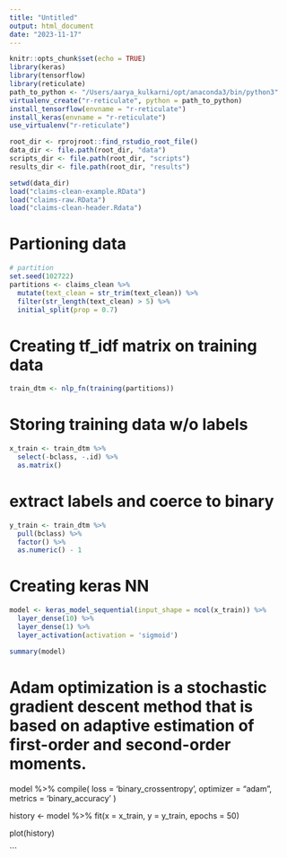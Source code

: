 ```yaml
---
title: "Untitled"
output: html_document
date: "2023-11-17"
---
```


```r
knitr::opts_chunk$set(echo = TRUE)
library(keras)
library(tensorflow)
library(reticulate)
path_to_python <- "/Users/aarya_kulkarni/opt/anaconda3/bin/python3"
virtualenv_create("r-reticulate", python = path_to_python)
install_tensorflow(envname = "r-reticulate")
install_keras(envname = "r-reticulate")
use_virtualenv("r-reticulate")
```

```r
root_dir <- rprojroot::find_rstudio_root_file()
data_dir <- file.path(root_dir, "data")
scripts_dir <- file.path(root_dir, "scripts")
results_dir <- file.path(root_dir, "results")

setwd(data_dir)
load("claims-clean-example.RData")
load("claims-raw.RData")
load("claims-clean-header.Rdata")
```

# Partioning data

```r
# partition
set.seed(102722)
partitions <- claims_clean %>%
  mutate(text_clean = str_trim(text_clean)) %>%
  filter(str_length(text_clean) > 5) %>%
  initial_split(prop = 0.7)
```

# Creating tf_idf matrix on training data

```r
train_dtm <- nlp_fn(training(partitions)) 
```

# Storing training data w/o labels

```r
x_train <- train_dtm %>%
  select(-bclass, -.id) %>%
  as.matrix()
```

# extract labels and coerce to binary

```r
y_train <- train_dtm %>%
  pull(bclass) %>%
  factor() %>%
  as.numeric() - 1
```

# Creating keras NN

```r
model <- keras_model_sequential(input_shape = ncol(x_train)) %>%
  layer_dense(10) %>%
  layer_dense(1) %>%
  layer_activation(activation = 'sigmoid')

summary(model)
```







# Adam optimization is a stochastic gradient descent method that is based on adaptive estimation of first-order and second-order moments.
model %>%
  compile(
    loss = 'binary_crossentropy',
    optimizer = "adam",
    metrics = 'binary_accuracy'
  )

history <- model %>%
  fit(x = x_train,
      y = y_train,
      epochs = 50)

plot(history)

```


